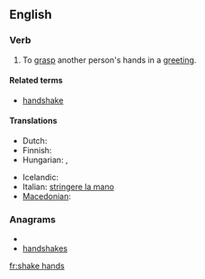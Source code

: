 ==English==

===Verb===
{{en-verb|shakes hands|shaking hands|shook hands|shaken hands}}

# To [[grasp]] another person's hands in a [[greeting]].

====Related terms====
*[[handshake]]

====Translations====
{{trans-top|To grasp another person's hands in a greeting}}
* Dutch: {{t|nl|handen schudden}}
* Finnish: {{t+|fi|kätellä}}
* Hungarian: {{t-|hu|kezet ráz}},  {{t-|hu|kezet fog}}
{{trans-mid}}
* Icelandic: {{t-|is|takast í hendur}}
* Italian: [[stringere la mano]]
* [[Macedonian]]: {{t|mk|се ракува|tr=se rákuva}}
{{trans-bottom}}

===Anagrams===
* {{alphagram|aadehhknss}}
* [[handshakes#English|handshakes]]

[[fr:shake hands]]
